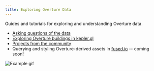 ```yaml
---
title: Exploring Overture Data
---
```


Guides and tutorials for exploring and understanding Overture data.

- [Asking questions of the data](../accessing-data/example-queries)
- [Exploring Overture buildings in kepler.gl](kepler-gl)
- [Projects from the community](/community)
- Querying and styling Overture-derived assets in [fused.io](https://www.fused.io/) -- coming soon!


![Example gif](/img/fused_overture_buildings_dec2023.gif)
